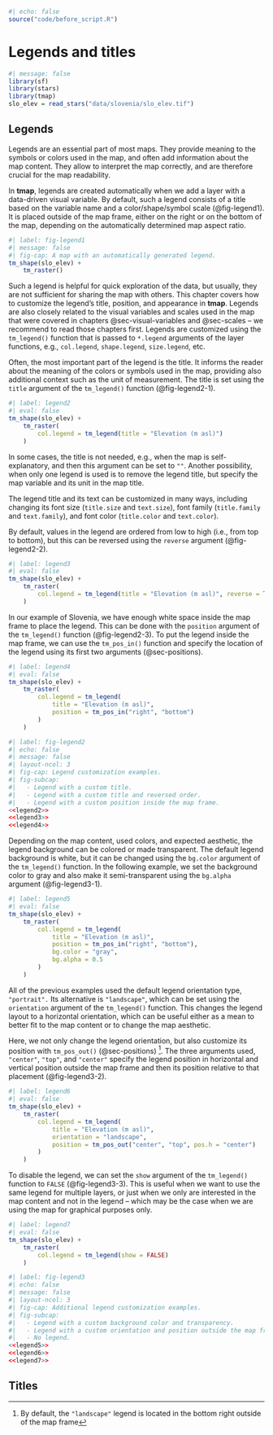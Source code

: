 ```r
#| echo: false
source("code/before_script.R")
```

# Legends and titles

```r
#| message: false
library(sf)
library(stars)
library(tmap)
slo_elev = read_stars("data/slovenia/slo_elev.tif")
```

## Legends {#sec-legends}

Legends are an essential part of most maps.
They provide meaning to the symbols or colors used in the map, and often add information about the map content.
They allow to interpret the map correctly, and are therefore crucial for the map readability.

In **tmap**, legends are created automatically when we add a layer with a data-driven visual variable.
By default, such a legend consists of a title based on the variable name and a color/shape/symbol scale (@fig-legend1). <!--REF to the color scale section?-->
It is placed outside of the map frame, either on the right or on the bottom of the map, depending on the automatically determined map aspect ratio.

```r
#| label: fig-legend1
#| message: false
#| fig-cap: A map with an automatically generated legend.
tm_shape(slo_elev) +
    tm_raster()
```

Such a legend is helpful for quick exploration of the data, but usually, they are not sufficient for sharing the map with others.
This chapter covers how to customize the legend's title, position, and appearance in **tmap**.
Legends are also closely related to the visual variables and scales used in the map that were covered in chapters @sec-visual-variables and @sec-scales -- we recommend to read those chapters first.
<!-- also mention/ref to changing the color palette (        col.scale = tm_scale(values = "geyser"),) ?-->
Legends are customized using the `tm_legend()` function that is passed to `*.legend` arguments of the layer functions, e.g., `col.legend`, `shape.legend`, `size.legend`, etc.

Often, the most important part of the legend is the title.
It informs the reader about the meaning of the colors or symbols used in the map, providing also additional context such as the unit of measurement.
The title is set using the `title` argument of the `tm_legend()` function (@fig-legend2-1).

```r
#| label: legend2
#| eval: false
tm_shape(slo_elev) +
    tm_raster(
        col.legend = tm_legend(title = "Elevation (m asl)")
    )
```

In some cases, the title is not needed, e.g., when the map is self-explanatory, and then this argument can be set to `""`.
Another possibility, when only one legend is used is to remove the legend title, but specify the map variable and its unit in the map title.

The legend title and its text can be customized in many ways, including changing its font size (`title.size` and `text.size`), font family (`title.family` and `text.family`), and font color (`title.color` and `text.color`).

By default, values in the legend are ordered from low to high (i.e., from top to bottom), but this can be reversed using the `reverse` argument (@fig-legend2-2).

```r
#| label: legend3
#| eval: false
tm_shape(slo_elev) +
    tm_raster(
        col.legend = tm_legend(title = "Elevation (m asl)", reverse = TRUE)
    )
```

In our example of Slovenia, we have enough white space inside the map frame to place the legend.
This can be done with the `position` argument of the `tm_legend()` function (@fig-legend2-3).
To put the legend inside the map frame, we can use the `tm_pos_in()` function and specify the location of the legend using its first two arguments (@sec-positions).

```r
#| label: legend4
#| eval: false
tm_shape(slo_elev) +
    tm_raster(
        col.legend = tm_legend(
            title = "Elevation (m asl)",
            position = tm_pos_in("right", "bottom")
        )
    )
```

```r
#| label: fig-legend2
#| echo: false
#| message: false
#| layout-ncol: 3
#| fig-cap: Legend customization examples.
#| fig-subcap: 
#|   - Legend with a custom title.
#|   - Legend with a custom title and reversed order.
#|   - Legend with a custom position inside the map frame.
<<legend2>>
<<legend3>>
<<legend4>>
```

Depending on the map content, used colors, and expected aesthetic, the legend background can be colored or made transparent.
The default legend background is white, but it can be changed using the `bg.color` argument of the `tm_legend()` function.
In the following example, we set the background color to gray and also make it semi-transparent using the `bg.alpha` argument (@fig-legend3-1).

```r
#| label: legend5
#| eval: false
tm_shape(slo_elev) +
    tm_raster(
        col.legend = tm_legend(
            title = "Elevation (m asl)",
            position = tm_pos_in("right", "bottom"),
            bg.color = "gray",
            bg.alpha = 0.5
        )
    )
```

All of the previous examples used the default legend orientation type, `"portrait".`
Its alternative is `"landscape"`, which can be set using the `orientation` argument of the `tm_legend()` function.
This changes the legend layout to a horizontal orientation, which can be useful either as a mean to better fit to the map content or to change the map aesthetic.

Here, we not only change the legend orientation, but also customize its position with `tm_pos_out()` (@sec-positions) ^[By default, the `"landscape"` legend is located in the bottom right outside of the map frame].
The three arguments used, `"center"`, `"top"`, and `"center"` specify the legend position in horizontal and vertical position outside the map frame and then its position relative to that placement (@fig-legend3-2).

```r
#| label: legend6
#| eval: false
tm_shape(slo_elev) +
    tm_raster(
        col.legend = tm_legend(
            title = "Elevation (m asl)",
            orientation = "landscape",
            position = tm_pos_out("center", "top", pos.h = "center")
        )
    )
```

To disable the legend, we can set the `show` argument of the `tm_legend()` function to `FALSE` (@fig-legend3-3).
This is useful when we want to use the same legend for multiple layers, or just when we only are interested in the map content and not in the legend -- which may be the case when we are using the map for graphical purposes only.

```r
#| label: legend7
#| eval: false
tm_shape(slo_elev) +
    tm_raster(
        col.legend = tm_legend(show = FALSE)
    )
```


```r
#| label: fig-legend3
#| echo: false
#| message: false
#| layout-ncol: 3
#| fig-cap: Additional legend customization examples.
#| fig-subcap: 
#|   - Legend with a custom background color and transparency.
#|   - Legend with a custom orientation and position outside the map frame.
#|   - No legend.
<<legend5>>
<<legend6>>
<<legend7>>
```

<!-- tm_legend_bivariate -->
<!-- tm_legend_combine -->

## Titles {#sec-titles}



